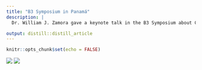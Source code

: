```yaml
---
title: "B3 Symposium in Panamá"
description: |
  Dr. William J. Zamora gave a keynote talk in the B3 Symposium about Computational Biosciencies in Latin America: Challenges and Opportunities

output: distill::distill_article
---
```


```r
knitr::opts_chunk$set(echo = FALSE)
```
![](PANAMA.png)
![](panama2.jpg)


